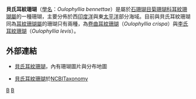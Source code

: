 {{Speciesbox
| taxon = Oulophyllia bennettae
| binomial_authority = Veron and Pichon, 1977
}}

'''貝氏耳紋珊瑚'''（[[學名|學名]]：''Oulophyllia bennettae''）是屬於[[石珊瑚目|石珊瑚目]][[菊珊瑚科|菊珊瑚科]][[耳紋珊瑚屬|耳紋珊瑚屬]]的一種珊瑚，主要分佈於西[[印度洋|印度洋]]與東[[太平洋|太平洋]]部分海域。目前與貝氏耳紋珊瑚同為[[耳紋珊瑚屬|耳紋珊瑚屬]]的珊瑚只有兩種，為[[卷曲耳紋珊瑚|卷曲耳紋珊瑚]]（''Oulophyllia crispa''）與[[李氏耳紋珊瑚|李氏耳紋珊瑚]]（''Oulophyllia levis''）。

==外部連結==
*{{en icon}}[https://web.archive.org/web/20080418055409/http://www2.aims.gov.au/coralsearch/html/101-200/Species%20pages/161.htm 貝氏耳紋珊瑚]，內有珊瑚圖片與分布地圖
*{{en icon}}[http://www.ncbi.nlm.nih.gov/Taxonomy/Browser/wwwtax.cgi?mode=Info&id=242768&lvl=3&p=has_linkout&lin=f&keep=1&srchmode=1&unlock  貝氏耳紋珊瑚]於[[美國國家生物技術信息中心|NCBI]][http://www.ncbi.nlm.nih.gov/Taxonomy/ Taxonomy]{{Wayback|url=http://www.ncbi.nlm.nih.gov/Taxonomy/ |date=20060206165407 }}

{{taxonbar}}
[[Category:_1977年描述的动物|B]]
[[Category:耳紋珊瑚屬|B]]